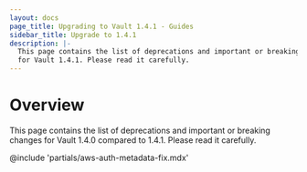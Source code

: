 ```yaml
---
layout: docs
page_title: Upgrading to Vault 1.4.1 - Guides
sidebar_title: Upgrade to 1.4.1
description: |-
  This page contains the list of deprecations and important or breaking changes
  for Vault 1.4.1. Please read it carefully.
---
```


# Overview

This page contains the list of deprecations and important or breaking changes
for Vault 1.4.0 compared to 1.4.1. Please read it carefully.

@include 'partials/aws-auth-metadata-fix.mdx'
